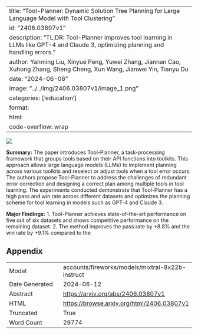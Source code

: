
---
title: "Tool-Planner: Dynamic Solution Tree Planning for Large Language Model with Tool Clustering"
id: "2406.03807v1"
description: "TL;DR: Tool-Planner improves tool learning in LLMs like GPT-4 and Claude 3, optimizing planning and handling errors."
author: Yanming Liu, Xinyue Peng, Yuwei Zhang, Jiannan Cao, Xuhong Zhang, Sheng Cheng, Xun Wang, Jianwei Yin, Tianyu Du
date: "2024-06-06"
image: "../../img/2406.03807v1/image_1.png"
categories: ['education']
format:
  html:
    code-overflow: wrap
---

![](../../img/2406.03807v1/image_1.png)

**Summary:**
The paper introduces Tool-Planner, a task-processing framework that groups tools based on their API functions into toolkits. This approach allows large language models (LLMs) to implement planning across various toolkits and reselect or adjust tools when a tool error occurs. The authors propose Tool-Planner to address the challenges of redundant error correction and designing a correct plan among multiple tools in tool learning. The experiments conducted demonstrate that Tool-Planner has a high pass and win rate across different datasets and optimizes the planning scheme for tool learning in models such as GPT-4 and Claude 3.

**Major Findings:**
1. Tool-Planner achieves state-of-the-art performance on five out of six datasets and shows competitive performance on the remaining dataset.
2. The method improves the pass rate by +8.8% and the win rate by +9.1% compared to the

## Appendix

|          |          |
|----------|----------|
| Model     | accounts/fireworks/models/mixtral-8x22b-instruct       |
| Date Generated     | 2024-06-12       |
| Abstract | [https://arxiv.org/abs/2406.03807v1](https://arxiv.org/abs/2406.03807v1)        |
| HTML     | [https://browse.arxiv.org/html/2406.03807v1](https://browse.arxiv.org/html/2406.03807v1)       |
| Truncated       | True       |
| Word Count       | 29774       |